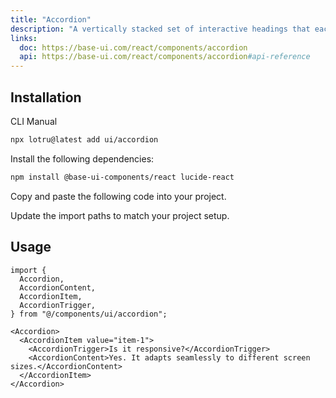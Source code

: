 ```yaml
---
title: "Accordion"
description: "A vertically stacked set of interactive headings that each reveal a section of content."
links:
  doc: https://base-ui.com/react/components/accordion
  api: https://base-ui.com/react/components/accordion#api-reference
---
```


<ComponentPreview id="examples/accordion-01" />

## Installation

<Tabs defaultValue="cli">

<TabsList>
  <TabsTrigger value="cli">CLI</TabsTrigger>
  <TabsTrigger value="manual">Manual</TabsTrigger>
  <TabsIndicator />
</TabsList>

<TabsContent value="cli">

```bash
npx lotru@latest add ui/accordion
```

</TabsContent>

<TabsContent value="manual">

<Steps>

<StepTitle>Install the following dependencies:</StepTitle>

```bash
npm install @base-ui-components/react lucide-react
```

<StepTitle>Copy and paste the following code into your project.</StepTitle>

<ComponentSource id="ui/accordion" />

<StepTitle>Update the import paths to match your project setup.</StepTitle>

</Steps>

</TabsContent>

</Tabs>

## Usage

```tsx
import {
  Accordion,
  AccordionContent,
  AccordionItem,
  AccordionTrigger,
} from "@/components/ui/accordion";
```

```tsx
<Accordion>
  <AccordionItem value="item-1">
    <AccordionTrigger>Is it responsive?</AccordionTrigger>
    <AccordionContent>Yes. It adapts seamlessly to different screen sizes.</AccordionContent>
  </AccordionItem>
</Accordion>
```
